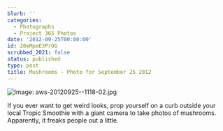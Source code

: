 ```yaml
---
blurb: ''
categories:
  - Photographs
  - Project 365 Photos
date: '2012-09-25T00:00:00'
id: 20eMpeE3PrOG
scrubbed_2021: false
status: published
type: post
title: Mushrooms - Photo for September 25 2012
---
```


![Image: aws-20120925--1118-02.jpg](/aws-20120925--1118-02.jpg)

If you ever want to get weird looks, prop yourself on a curb outside your local Tropic Smoothie with a giant camera to take photos of mushrooms. Apparently, it freaks people out a little.
